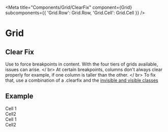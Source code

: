 

<Meta
  title="Components/Grid/ClearFix"
  component={Grid}
  subcomponents={{ 'Grid.Row': Grid.Row, 'Grid.Cell': Grid.Cell }}
/>

# Grid

## Clear Fix

Use to force breakpoints in content. With the four tiers of grids available, issues can arise. </ br>
At certain breakpoints, columns don't always clear properly for example, if one column is taller than the other. </ br>
To fix that, use a combination of a .clearfix and the <a href="https://wet-boew.github.io/wet-boew-styleguide/design/visible-en.html" target="_blank">
invisible and visible classes</a>

## Example

<Canvas>
  <Grid fluid>
    <Grid.Row>
      <Grid.Cell xsWidth={6} smWidth={3}>
        <div class="well well-sm brdr-rds-0">Cell 1</div>
      </Grid.Cell>
      <Grid.Cell xsWidth={6} smWidth={3}>
        <div class="well well-sm brdr-rds-0">Cell2</div>
      </Grid.Cell>
      <Grid.Cell clearfix />
      <Grid.Cell xsWidth={6} smWidth={3}>
        <div class="well well-sm brdr-rds-0">Cell 1</div>
      </Grid.Cell>
      <Grid.Cell xsWidth={6} smWidth={3}>
        <div class="well well-sm brdr-rds-0">Cell2</div>
      </Grid.Cell>
    </Grid.Row>
  </Grid>
</Canvas>
